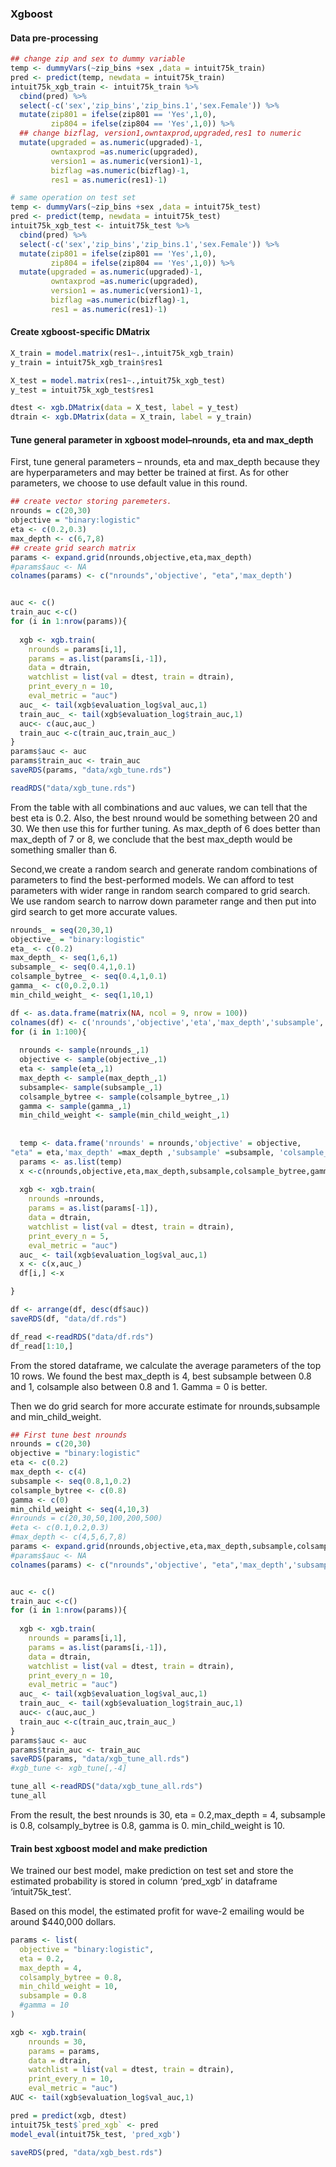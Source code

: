 ### Xgboost

#### Data pre-processing

```r
## change zip and sex to dummy variable
temp <- dummyVars(~zip_bins +sex ,data = intuit75k_train)
pred <- predict(temp, newdata = intuit75k_train)
intuit75k_xgb_train <- intuit75k_train %>%
  cbind(pred) %>%
  select(-c('sex','zip_bins','zip_bins.1','sex.Female')) %>%
  mutate(zip801 = ifelse(zip801 == 'Yes',1,0),
         zip804 = ifelse(zip804 == 'Yes',1,0)) %>%
  ## change bizflag, version1,owntaxprod,upgraded,res1 to numeric 
  mutate(upgraded = as.numeric(upgraded)-1,
         owntaxprod =as.numeric(upgraded),
         version1 = as.numeric(version1)-1,
         bizflag =as.numeric(bizflag)-1,
         res1 = as.numeric(res1)-1)

# same operation on test set
temp <- dummyVars(~zip_bins +sex ,data = intuit75k_test)
pred <- predict(temp, newdata = intuit75k_test)
intuit75k_xgb_test <- intuit75k_test %>%
  cbind(pred) %>%
  select(-c('sex','zip_bins','zip_bins.1','sex.Female')) %>%
  mutate(zip801 = ifelse(zip801 == 'Yes',1,0),
         zip804 = ifelse(zip804 == 'Yes',1,0)) %>%
  mutate(upgraded = as.numeric(upgraded)-1,
         owntaxprod =as.numeric(upgraded),
         version1 = as.numeric(version1)-1,
         bizflag =as.numeric(bizflag)-1,
         res1 = as.numeric(res1)-1)
```

#### Create xgboost-specific DMatrix

```r
X_train = model.matrix(res1~.,intuit75k_xgb_train)
y_train = intuit75k_xgb_train$res1

X_test = model.matrix(res1~.,intuit75k_xgb_test)
y_test = intuit75k_xgb_test$res1

dtest <- xgb.DMatrix(data = X_test, label = y_test)
dtrain <- xgb.DMatrix(data = X_train, label = y_train)
```

#### Tune general parameter in xgboost model--nrounds, eta and max_depth

First, tune general parameters -- nrounds, eta and max_depth because they are hyperparameters and may better be trained at first. As for other parameters, we choose to use default value in this round.

```r
## create vector storing paremeters. 
nrounds = c(20,30)
objective = "binary:logistic"
eta <- c(0.2,0.3)
max_depth <- c(6,7,8)
## create grid search matrix
params <- expand.grid(nrounds,objective,eta,max_depth)
#params$auc <- NA
colnames(params) <- c("nrounds",'objective', "eta",'max_depth')


auc <- c()
train_auc <-c()
for (i in 1:nrow(params)){
 
  xgb <- xgb.train(
    nrounds = params[i,1],
    params = as.list(params[i,-1]),
    data = dtrain,
    watchlist = list(val = dtest, train = dtrain),
    print_every_n = 10,
    eval_metric = "auc")
  auc_ <- tail(xgb$evaluation_log$val_auc,1)
  train_auc_ <- tail(xgb$evaluation_log$train_auc,1)
  auc<- c(auc,auc_)
  train_auc <-c(train_auc,train_auc_)
}
params$auc <- auc
params$train_auc <- train_auc
saveRDS(params, "data/xgb_tune.rds")
```

```r
readRDS("data/xgb_tune.rds")
```
From the table with all combinations and auc values, we can tell that the best eta is 0.2. Also, the best nround would be something between 20 and 30. We then use this for further tuning. As max_depth of 6 does better than max_depth of 7 or 8, we conclude that the best max_depth would be something smaller than 6. 

Second,we create a random search and generate random combinations of parameters to find the best-performed models. We can afford to test parameters with wider range in random search compared to grid search. We use random search to narrow down parameter range and then put into gird search to get more accurate values.

```r
nrounds_ = seq(20,30,1)
objective_ = "binary:logistic"
eta_ <- c(0.2)
max_depth_ <- seq(1,6,1)
subsample_ <- seq(0.4,1,0.1)
colsample_bytree_ <- seq(0.4,1,0.1)
gamma_ <- c(0,0.2,0.1)
min_child_weight_ <- seq(1,10,1)

df <- as.data.frame(matrix(NA, ncol = 9, nrow = 100))
colnames(df) <- c('nrounds','objective','eta','max_depth','subsample','colsample_bytree','gamma','min_child_weight','auc')
for (i in 1:100){
  
  nrounds <- sample(nrounds_,1)
  objective <- sample(objective_,1)
  eta <- sample(eta_,1)
  max_depth <- sample(max_depth_,1)
  subsample<- sample(subsample_,1)
  colsample_bytree <- sample(colsample_bytree_,1)
  gamma <- sample(gamma_,1)
  min_child_weight <- sample(min_child_weight_,1)
  
  
  temp <- data.frame('nrounds' = nrounds,'objective' = objective,
"eta" = eta,'max_depth' =max_depth ,'subsample' =subsample, 'colsample_bytree' =colsample_bytree ,'gamma' = gamma,'min_child_weight' = min_child_weight)
  params <- as.list(temp)
  x <-c(nrounds,objective,eta,max_depth,subsample,colsample_bytree,gamma,min_child_weight)
  
  xgb <- xgb.train(
    nrounds =nrounds,
    params = as.list(params[-1]),
    data = dtrain,
    watchlist = list(val = dtest, train = dtrain),
    print_every_n = 5,
    eval_metric = "auc")
  auc_ <- tail(xgb$evaluation_log$val_auc,1)
  x <- c(x,auc_)
  df[i,] <-x

}

df <- arrange(df, desc(df$auc))
saveRDS(df, "data/df.rds")

```

```r
df_read <-readRDS("data/df.rds")
df_read[1:10,]
```

From the stored dataframe, we calculate the average parameters of the top 10 rows. We found the best max_depth is 4, best subsample between 0.8 and 1, colsample also between 0.8 and 1. Gamma = 0 is better. 

Then we do grid search for more accurate estimate for nrounds,subsample and min_child_weight.

```r
## First tune best nrounds
nrounds = c(20,30)
objective = "binary:logistic"
eta <- c(0.2)
max_depth <- c(4)
subsample <- seq(0.8,1,0.2)
colsample_bytree <- c(0.8)
gamma <- c(0)
min_child_weight <- seq(4,10,3)
#nrounds = c(20,30,50,100,200,500)
#eta <- c(0.1,0.2,0.3)
#max_depth <- c(4,5,6,7,8)
params <- expand.grid(nrounds,objective,eta,max_depth,subsample,colsample_bytree,gamma,min_child_weight)
#params$auc <- NA
colnames(params) <- c("nrounds",'objective', "eta",'max_depth','subsample','colsample_bytree','gamma','min_child_weight')


auc <- c()
train_auc <-c()
for (i in 1:nrow(params)){
 
  xgb <- xgb.train(
    nrounds = params[i,1],
    params = as.list(params[i,-1]),
    data = dtrain,
    watchlist = list(val = dtest, train = dtrain),
    print_every_n = 10,
    eval_metric = "auc")
  auc_ <- tail(xgb$evaluation_log$val_auc,1)
  train_auc_ <- tail(xgb$evaluation_log$train_auc,1)
  auc<- c(auc,auc_)
  train_auc <-c(train_auc,train_auc_)
}
params$auc <- auc
params$train_auc <- train_auc
saveRDS(params, "data/xgb_tune_all.rds")
#xgb_tune <- xgb_tune[,-4]
```

```r
tune_all <-readRDS("data/xgb_tune_all.rds")
tune_all
```

From the result, the best nrounds is 30, eta = 0.2,max_depth = 4, subsample is 0.8, colsamply_bytree is 0.8, gamma is 0. min_child_weight is 10.

#### Train best xgboost model and make prediction

We trained our best model, make prediction on test set and store the estimated probability is stored in column 'pred_xgb' in dataframe 'intuit75k_test'.

Based on this model, the estimated profit for wave-2 emailing would be around $440,000 dollars.

```r
params <- list(
  objective = "binary:logistic",
  eta = 0.2,
  max_depth = 4,
  colsamply_bytree = 0.8,
  min_child_weight = 10,
  subsample = 0.8
  #gamma = 10
)

xgb <- xgb.train(
    nrounds = 30,
    params = params,
    data = dtrain,
    watchlist = list(val = dtest, train = dtrain),
    print_every_n = 10,
    eval_metric = "auc")
AUC <- tail(xgb$evaluation_log$val_auc,1)

pred = predict(xgb, dtest)
intuit75k_test$`pred_xgb` <- pred
model_eval(intuit75k_test, 'pred_xgb')

saveRDS(pred, "data/xgb_best.rds")

```
